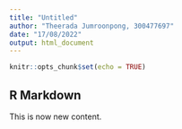 ```yaml
---
title: "Untitled"
author: "Theerada Jumroonpong, 300477697"
date: "17/08/2022"
output: html_document
---
```


```r
knitr::opts_chunk$set(echo = TRUE)
```

## R Markdown

This is now new content.